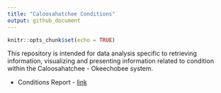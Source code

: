 ```yaml
---
title: "Caloosahatchee Conditions"
output: github_document
---
```


```r
knitr::opts_chunk$set(echo = TRUE)
```

This repository is intended for data analysis specific to retrieving information, visualizing and presenting information related to condition within the Caloosahatchee - Okeechobee system.

* Conditions Report - [link]("./report/CRE_REPORT.html")
